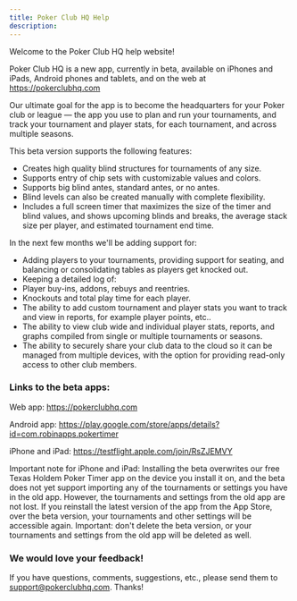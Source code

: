 ```yaml
---
title: Poker Club HQ Help
description:
---
```


Welcome to the Poker Club HQ help website!

Poker Club HQ is a new app, currently in beta, available on iPhones and iPads, Android phones and tablets, and on the web at https://pokerclubhq.com

Our ultimate goal for the app is to become the headquarters for your Poker club or league — the app you use to plan and run your tournaments, and track your tournament and player stats, for each tournament, and across multiple seasons.

This beta version supports the following features:
* Creates high quality blind structures for tournaments of any size.
* Supports entry of chip sets with customizable values and colors.
* Supports big blind antes, standard antes, or no antes.
* Blind levels can also be created manually with complete flexibility.
* Includes a full screen timer that maximizes the size of the timer and blind values, and shows upcoming blinds and breaks, the average stack size per player, and estimated tournament end time.

In the next few months we'll be adding support for:
* Adding players to your tournaments, providing support for seating, and balancing or consolidating tables as players get knocked out.
* Keeping a detailed log of:
* Player buy-ins, addons, rebuys and reentries.
* Knockouts and total play time for each player.
* The ability to add custom tournament and player stats you want to track and view in reports, for example player points, etc..
* The ability to view club wide and individual player stats, reports, and graphs compiled from single or multiple tournaments or seasons.
* The ability to securely share your club data to the cloud so it can be managed from multiple devices, with the option for providing read-only access to other club members.

### Links to the beta apps:​

Web app: https://pokerclubhq.com

Android app: https://play.google.com/store/apps/details?id=com.robinapps.pokertimer

iPhone and iPad: https://testflight.apple.com/join/RsZJEMVY

Important note for iPhone and iPad: Installing the beta overwrites our free Texas Holdem Poker Timer app on the device you install it on, and the beta does not yet support importing any of the tournaments or settings you have in the old app. However, the tournaments and settings from the old app are not lost. If you reinstall the latest version of the app from the App Store, over the beta version, your tournaments and other settings will be accessible again. Important: don't delete the beta version, or your tournaments and settings from the old app will be deleted as well.

### We would love your feedback!​

If you have questions, comments, suggestions, etc., please send them to support@pokerclubhq.com. Thanks!